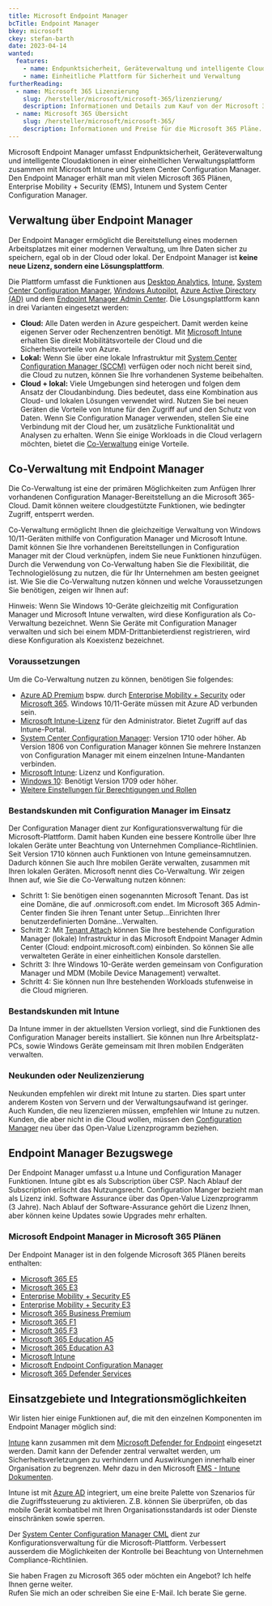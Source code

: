 ```yaml
---
title: Microsoft Endpoint Manager
bcTitle: Endpoint Manager
bkey: microsoft
ckey: stefan-barth
date: 2023-04-14
wanted:
  features:
    - name: Endpunktsicherheit, Geräteverwaltung und intelligente Cloudaktionen
    - name: Einheitliche Plattform für Sicherheit und Verwaltung
furtherReading:
  - name: Microsoft 365 Lizenzierung
    slug: /hersteller/microsoft/microsoft-365/lizenzierung/
    description: Informationen und Details zum Kauf von der Microsoft 365 Pläne.
  - name: Microsoft 365 Übersicht
    slug: /hersteller/microsoft/microsoft-365/
    description: Informationen und Preise für die Microsoft 365 Pläne.
---
```




<Intro>

Microsoft Endpoint Manager umfasst Endpunktsicherheit, Geräteverwaltung und intelligente Cloudaktionen in einer einheitlichen Verwaltungsplattform zusammen mit Microsoft Intune und System Center Configuration Manager.
Den Endpoint Manager erhält man mit vielen Microsoft 365 Plänen, Enterprise Mobility + Security (EMS), Intunem und System Center Configuration Manager.

</Intro>

<TOC />



## Verwaltung über Endpoint Manager

Der Endpoint Manager ermöglicht die Bereitstellung eines modernen Arbeitsplatzes mit einer modernen Verwaltung, um Ihre Daten sicher zu speichern, egal ob in der Cloud oder lokal.
Der Endpoint Manager ist **keine neue Lizenz, sondern eine Lösungsplattform**.

Die Plattform umfasst die Funktionen aus [Desktop Analytics](https://learn.microsoft.com/de-de/mem/configmgr/desktop-analytics/overview), [Intune](/hersteller/microsoft/intune/), [System Center Configuration Manager](/hersteller/microsoft/system-center/client-management-license/), [Windows Autopilot](https://learn.microsoft.com/de-de/mem/autopilot/windows-autopilot), [Azure Active Directory (AD)](/hersteller/microsoft/azure/active-directory/)
und dem [Endpoint Manager Admin Center](https://go.microsoft.com/fwlink/?linkid=2109431). Die Lösungsplattform kann in drei Varianten eingesetzt werden:

<ArrowList>

- **Cloud:** Alle Daten werden in Azure gespeichert. Damit werden keine eigenen Server oder Rechenzentren benötigt. Mit [Microsoft Intune](/hersteller/microsoft/intune/) erhalten Sie direkt Mobilitätsvorteile der Cloud und die Sicherheitsvorteile von Azure.
- **Lokal:** Wenn Sie über eine lokale Infrastruktur mit [System Center Configuration Manager (SCCM)](/hersteller/microsoft/system-center/client-management-license/) verfügen oder noch nicht bereit sind, die Cloud zu nutzen, können Sie Ihre vorhandenen Systeme beibehalten.
- **Cloud + lokal:** Viele Umgebungen sind heterogen und folgen dem Ansatz der Cloudanbindung. Dies bedeutet, dass eine Kombination aus Cloud- und lokalen Lösungen verwendet wird. Nutzen Sie bei neuen Geräten die Vorteile von Intune für den Zugriff auf und den Schutz von Daten. Wenn Sie Configuration Manager verwenden, stellen Sie eine Verbindung mit der Cloud her, um zusätzliche Funktionalität und Analysen zu erhalten. Wenn Sie einige Workloads in die Cloud verlagern möchten, bietet die [Co-Verwaltung](#co-verwaltung) einige Vorteile.

</ArrowList>

## Co-Verwaltung mit Endpoint Manager

Die Co-Verwaltung ist eine der primären Möglichkeiten zum Anfügen Ihrer vorhandenen Configuration Manager-Bereitstellung an die Microsoft 365-Cloud. Damit können weitere cloudgestützte Funktionen, wie bedingter Zugriff, entsperrt werden.

Co-Verwaltung ermöglicht Ihnen die gleichzeitige Verwaltung von Windows 10/11-Geräten mithilfe von Configuration Manager und Microsoft Intune. Damit können Sie Ihre vorhandenen Bereitstellungen in Configuration Manager mit der Cloud verknüpfen, indem Sie neue Funktionen hinzufügen. Durch die Verwendung von Co-Verwaltung haben Sie die Flexibilität, die Technologielösung zu nutzen, die für Ihr Unternehmen am besten geeignet ist. Wie Sie die Co-Verwaltung nutzen können und welche Voraussetzungen Sie benötigen, zeigen wir Ihnen auf:


<Info>

Hinweis: Wenn Sie Windows 10-Geräte gleichzeitig mit Configuration Manager und Microsoft Intune verwalten, wird diese Konfiguration als Co-Verwaltung bezeichnet. Wenn Sie Geräte mit Configuration Manager verwalten und sich bei einem MDM-Drittanbieterdienst registrieren, wird diese Konfiguration als Koexistenz bezeichnet.

</Info>


### Voraussetzungen

Um die Co-Verwaltung nutzen zu können, benötigen Sie folgendes:

<ArrowList>

- [Azure AD Premium](/hersteller/microsoft/azure/active-directory) bspw. durch [Enterprise Mobility + Security](/hersteller/microsoft/enterprise-mobility-security/) oder [Microsoft 365](/hersteller/microsoft/microsoft-365/). Windows 10/11-Geräte müssen mit Azure AD verbunden sein.
- [Microsoft Intune-Lizenz](/hersteller/microsoft/intune/) für den Administrator. Bietet Zugriff auf das Intune-Portal.
- [System Center Configuration Manager](/hersteller/microsoft/system-center/client-management-license/): Version 1710 oder höher. Ab Version 1806 von Configuration Manager können Sie mehrere Instanzen von Configuration Manager mit einem einzelnen Intune-Mandanten verbinden.
- [Microsoft Intune](https://learn.microsoft.com/de-de/mem/intune/fundamentals/setup-steps): Lizenz und Konfiguration.
- [Windows 10](https://learn.microsoft.com/de-de/mem/configmgr/core/understand/configuration-manager-and-windows-as-service#key-articles-about-adopting-windows-as-a-service): Benötigt Version 1709 oder höher.
- [Weitere Einstellungen für Berechtigungen und Rollen](https://learn.microsoft.com/de-de/mem/configmgr/comanage/overview#permissions-and-roles)

</ArrowList>

### Bestandskunden mit Configuration Manager im Einsatz

Der Configuration Manager dient zur Konfigurationsverwaltung für die Microsoft-Plattform. Damit haben Kunden eine bessere Kontrolle über Ihre lokalen Geräte unter Beachtung von Unternehmen Compliance-Richtlinien. Seit Version 1710 können auch Funktionen von Intune gemeinsamnutzen. Dadurch können Sie auch Ihre mobilen Geräte verwalten, zusammen mit Ihren lokalen Geräten. Microsoft nennt dies Co-Verwaltung. Wir zeigen Ihnen auf, wie Sie die Co-Verwaltung nutzen können:

<ArrowList>

- Schritt 1: Sie benötigen einen sogenannten Microsoft Tenant. Das ist eine Domäne, die auf .onmicrosoft.com endet. Im Microsoft 365 Admin-Center finden Sie ihren Tenant unter Setup…Einrichten Ihrer benutzerdefinierten Domäne…Verwalten.
- Schritt 2: Mit [Tenant Attach](https://learn.microsoft.com/en-us/mem/configmgr/tenant-attach/device-sync-actions) können Sie Ihre bestehende Configuration Manager (lokale) Infrastruktur in das Microsoft Endpoint Manager Admin Center (Cloud: endpoint.microsoft.com) einbinden. So können Sie alle verwalteten Geräte in einer einheitlichen Konsole darstellen.
- Schritt 3: Ihre Windows 10-Geräte werden gemeinsam von Configuration Manager und MDM (Mobile Device Management) verwaltet.
- Schritt 4: Sie können nun Ihre bestehenden Workloads stufenweise in die Cloud migrieren.

</ArrowList>

### Bestandskunden mit Intune

Da Intune immer in der aktuellsten Version vorliegt, sind die Funktionen des Configuration Manager bereits installiert. Sie können nun Ihre Arbeitsplatz-PCs, sowie Windows Geräte gemeinsam mit Ihren mobilen Endgeräten verwalten.


### Neukunden oder Neulizenzierung

Neukunden empfehlen wir direkt mit Intune zu starten. Dies spart unter anderem Kosten von Servern und der Verwaltungsaufwand ist geringer. Auch Kunden, die neu lizenzieren müssen, empfehlen wir Intune zu nutzen. Kunden, die aber nicht in die Cloud wollen, müssen den [Configuration Manager](/hersteller/microsoft/system-center/client-management-license/) neu über das Open-Value Lizenzprogramm beziehen.


## Endpoint Manager Bezugswege

Der Endpoint Manager umfasst u.a Intune und Configuration Manager Funktionen. Intune gibt es als Subscription über CSP. Nach Ablauf der Subscription erlischt das Nutzungsrecht. Configuration Manger bezieht man als Lizenz inkl. Software Assurance über das Open-Value Lizenzprogramm (3 Jahre). Nach Ablauf der Software-Assurance gehört die Lizenz Ihnen, aber können keine Updates sowie Upgrades mehr erhalten.


### Microsoft Endpoint Manager in Microsoft 365 Plänen

Der Endpoint Manager ist in den folgende Microsoft 365 Plänen bereits enthalten:

<ArrowList>

- [Microsoft 365 E5](/hersteller/microsoft/microsoft-365/enterprise-e5/)
- [Microsoft 365 E3](/hersteller/microsoft/microsoft-365/enterprise-e3/)
- [Enterprise Mobility + Security E5](/hersteller/microsoft/enterprise-mobility-security/#e5preise)
- [Enterprise Mobility + Security E3](/hersteller/microsoft/enterprise-mobility-security/#e3preise)
- [Microsoft 365 Business Premium](/hersteller/microsoft/microsoft-365/business-premium/)
- [Microsoft 365 F1](/hersteller/microsoft/microsoft-365/f1/)
- [Microsoft 365 F3](/hersteller/microsoft/microsoft-365/f3/)
- [Microsoft 365 Education A5](/hersteller/microsoft/microsoft-365/education-a5/)
- [Microsoft 365 Education A3](/hersteller/microsoft/microsoft-365/education-a3/)
- [Microsoft Intune](/hersteller/microsoft/intune/)
- [Microsoft Endpoint Configuration Manager](/hersteller/microsoft/system-center/client-management-license/)
- [Microsoft 365 Defender Services](/hersteller/microsoft/microsoft-365/defender/)

</ArrowList>

## Einsatzgebiete und Integrationsmöglichkeiten

Wir listen hier einige Funktionen auf, die mit den einzelnen Komponenten im Endpoint Manager möglich sind:

[Intune](/hersteller/microsoft/intune/) kann zusammen mit dem [Microsoft Defender for Endpoint](/hersteller/microsoft/microsoft-365/defender/endpoint/) eingesetzt werden. Damit kann der Defender zentral verwaltet werden, um Sicherheitsverletzungen zu verhindern und Auswirkungen innerhalb einer Organisation zu begrenzen. Mehr dazu in den Microsoft [EMS - Intune Dokumenten](https://learn.microsoft.com/de-DE/mem/intune/protect/advanced-threat-protection).

Intune ist mit [Azure AD](/hersteller/microsoft/azure/) integriert, um eine breite Palette von Szenarios für die Zugriffssteuerung zu aktivieren. Z.B. können Sie überprüfen, ob das mobile Gerät kombatibel mit Ihren Organisationsstandards ist oder Dienste einschränken sowie sperren.

Der [System Center Configuration Manager CML](/hersteller/microsoft/system-center/client-management-license/) dient zur Konfigurationsverwaltung für die Microsoft-Plattform. Verbessert ausserdem die Möglichkeiten der Kontrolle bei Beachtung von Unternehmen Compliance-Richtlinien.


<GetInTouch theme="light">

Sie haben Fragen zu Microsoft 365 oder möchten ein Angebot? Ich helfe Ihnen gerne weiter.<br />
Rufen Sie mich an oder schreiben Sie eine E-Mail. Ich berate Sie gerne.

</GetInTouch>
